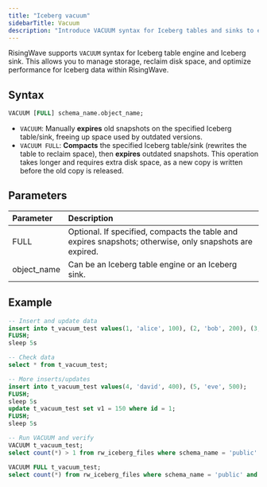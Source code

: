 ```yaml
---
title: "Iceberg vacuum"
sidebarTitle: Vacuum
description: "Introduce VACUUM syntax for Iceberg tables and sinks to enable manual compaction and snapshot expiration in RisingWave."
---
```


RisingWave supports `VACUUM` syntax for Iceberg table engine and Iceberg sink. This allows you to manage storage, reclaim disk space, and optimize performance for Iceberg data within RisingWave.

## Syntax

```sql
VACUUM [FULL] schema_name.object_name;
```

- `VACUUM`: Manually **expires** old snapshots on the specified Iceberg table/sink, freeing up space used by outdated versions.
- `VACUUM FULL`: **Compacts** the specified Iceberg table/sink (rewrites the table to reclaim space), then **expires** outdated snapshots. This operation takes longer and requires extra disk space, as a new copy is written before the old copy is released.


## Parameters

| Parameter             | Description     |
| :-------------------- | :-------------- |
| FULL | Optional. If specified, compacts the table and expires snapshots; otherwise, only snapshots are expired. |
| object_name | Can be an Iceberg table engine or an Iceberg sink. |


## Example

```sql
-- Insert and update data
insert into t_vacuum_test values(1, 'alice', 100), (2, 'bob', 200), (3, 'charlie', 300);
FLUSH;
sleep 5s

-- Check data
select * from t_vacuum_test;

-- More inserts/updates
insert into t_vacuum_test values(4, 'david', 400), (5, 'eve', 500);
FLUSH;
sleep 5s
update t_vacuum_test set v1 = 150 where id = 1;
FLUSH;
sleep 5s

-- Run VACUUM and verify
VACUUM t_vacuum_test;
select count(*) > 1 from rw_iceberg_files where schema_name = 'public' and source_name = '__iceberg_source_t_vacuum_test';

VACUUM FULL t_vacuum_test;
select count(*) from rw_iceberg_files where schema_name = 'public' and source_name = '__iceberg_source_t_vacuum_test';  -- Should return 1
```